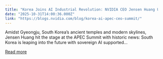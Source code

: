 ```yaml
---
title: "Korea Joins AI Industrial Revolution: NVIDIA CEO Jensen Huang Unveils Historic Partnership at APEC Summit"
date: "2025-10-31T14:00:36.000Z"
link: "https://blogs.nvidia.com/blog/korea-ai-apec-ceo-summit/"
---
```


Amidst Gyeongju, South Korea’s ancient temples and modern skylines, Jensen Huang hit the stage at the APEC Summit with historic news: South Korea is leaping into the future with sovereign AI supported...

[Read more](https://blogs.nvidia.com/blog/korea-ai-apec-ceo-summit/)
